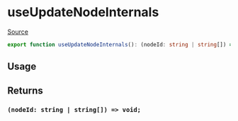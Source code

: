 # useUpdateNodeInternals

[Source](https://github.com/wbkd/react-flow/blob/6d9585c1a62bf549298c83ad5f2dcd6216a5b8eb/packages/core/src/hooks/useUpdateNodeInternals.ts)

```ts
export function useUpdateNodeInternals(): (nodeId: string | string[]) => void;
```

## Usage

## Returns

### `(nodeId: string | string[]) => void;`
